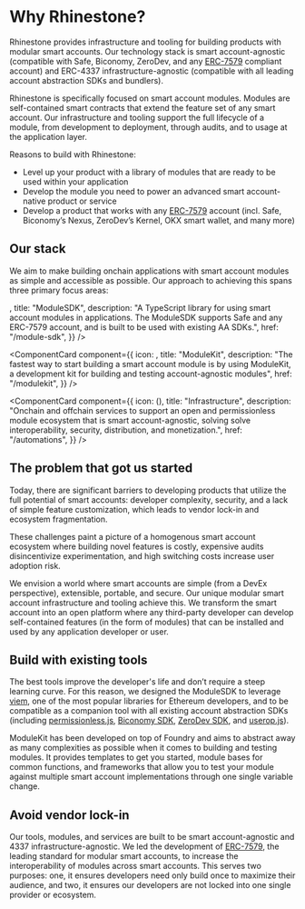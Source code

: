 
# Why Rhinestone?

Rhinestone provides infrastructure and tooling for building products with modular smart accounts. Our technology stack is smart account-agnostic (compatible with Safe, Biconomy, ZeroDev, and any [ERC-7579](https://erc7579.com) compliant account) and ERC-4337 infrastructure-agnostic (compatible with all leading account abstraction SDKs and bundlers).

Rhinestone is specifically focused on smart account modules. Modules are self-contained smart contracts that extend the feature set of any smart account. Our infrastructure and tooling support the full lifecycle of a module, from development to deployment, through audits, and to usage at the application layer.

Reasons to build with Rhinestone:

- Level up your product with a library of modules that are ready to be used within your application
- Develop the module you need to power an advanced smart account-native product or service
- Develop a product that works with any [ERC-7579](https://erc7579.com) account (incl. Safe, Biconomy’s Nexus, ZeroDev’s Kernel, OKX smart wallet, and many more)

## Our stack

We aim to make building onchain applications with smart account modules as simple and accessible as possible. Our approach to achieving this spans three primary focus areas:

<Cards className="gap-x-[15px]">
<ComponentCard
  component={{
    icon: <SDKIcon width={48} height={48} />,
    title: "ModuleSDK",
    description:
      "A TypeScript library for using smart account modules in applications. The ModuleSDK supports Safe and any ERC-7579 account, and is built to be used with existing AA SDKs.",
href: "/module-sdk",
}}
/>

<ComponentCard
  component={{
    icon: <ModuleKitIcon width={48} height={48} />,
    title: "ModuleKit",
    description:
      "The fastest way to start building a smart account module is by using ModuleKit, a development kit for building and testing account-agnostic modules",
    href: "/modulekit",
  }}
/>

<ComponentCard
  component={{
    icon: (<LogoIcon width={48} height={48}/>),
    title: "Infrastructure",
    description:
      "Onchain and offchain services to support an open and permissionless module ecosystem that is smart account-agnostic, solving solve interoperability, security, distribution, and monetization.",
      href: "/automations",
  }}
/>
</Cards>

## The problem that got us started

Today, there are significant barriers to developing products that utilize the full potential of smart accounts: developer complexity, security, and a lack of simple feature customization, which leads to vendor lock-in and ecosystem fragmentation.

These challenges paint a picture of a homogenous smart account ecosystem where building novel features is costly, expensive audits disincentivize experimentation, and high switching costs increase user adoption risk.

We envision a world where smart accounts are simple (from a DevEx perspective), extensible, portable, and secure. Our unique modular smart account infrastructure and tooling achieve this. We transform the smart account into an open platform where any third-party developer can develop self-contained features (in the form of modules) that can be installed and used by any application developer or user.

## Build with existing tools

The best tools improve the developer's life and don’t require a steep learning curve. For this reason, we designed the ModuleSDK to leverage [viem](https://viem.sh), one of the most popular libraries for Ethereum developers, and to be compatible as a companion tool with all existing account abstraction SDKs (including [permissionless.js](https://docs.pimlico.io/permissionless), [Biconomy SDK](https://docs.biconomy.io/quickstart), [ZeroDev SDK](https://docs.zerodev.app/), and [userop.js](https://docs.stackup.sh/docs/useropjs)).

ModuleKit has been developed on top of Foundry and aims to abstract away as many complexities as possible when it comes to building and testing modules. It provides templates to get you started, module bases for common functions, and frameworks that allow you to test your module against multiple smart account implementations through one single variable change.

## Avoid vendor lock-in

Our tools, modules, and services are built to be smart account-agnostic and 4337 infrastructure-agnostic. We led the development of [ERC-7579](https://erc7579.com), the leading standard for modular smart accounts, to increase the interoperability of modules across smart accounts. This serves two purposes: one, it ensures developers need only build once to maximize their audience, and two, it ensures our developers are not locked into one single provider or ecosystem.
